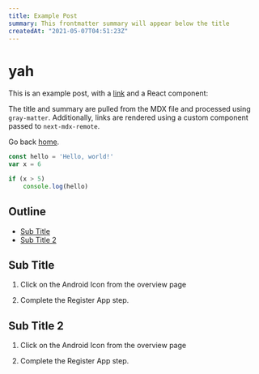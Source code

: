 ```yaml
---
title: Example Post
summary: This frontmatter summary will appear below the title
createdAt: "2021-05-07T04:51:23Z"
---
```


# yah

This is an example post, with a [link](https://nextjs.org) and a React component:

The title and summary are pulled from the MDX file and processed using `gray-matter`. Additionally, links are rendered using a custom component passed to `next-mdx-remote`.

Go back [home](/).

```javascript:hello.js
const hello = 'Hello, world!'
var x = 6

if (x > 5)
    console.log(hello)
```

## Outline

- [Sub Title](#sub-title)
- [Sub Title 2](#sub-title-2)

## Sub Title

1. Click on the Android Icon from the overview page

2. Complete the Register App step.

## Sub Title 2

1. Click on the Android Icon from the overview page

2. Complete the Register App step.
